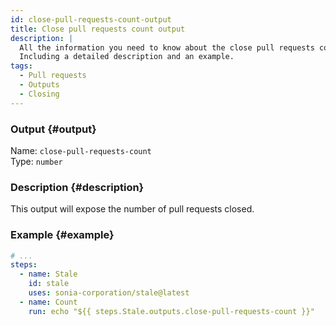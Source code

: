 ```yaml
---
id: close-pull-requests-count-output
title: Close pull requests count output
description: |
  All the information you need to know about the close pull requests count output.
  Including a detailed description and an example.
tags:
  - Pull requests
  - Outputs
  - Closing
---
```


### Output {#output}

Name: `close-pull-requests-count`  
Type: `number`

### Description {#description}

This output will expose the number of pull requests closed.

### Example {#example}

```yml {6-7}
# ...
steps:
  - name: Stale
    id: stale
    uses: sonia-corporation/stale@latest
  - name: Count
    run: echo "${{ steps.Stale.outputs.close-pull-requests-count }}"
```
